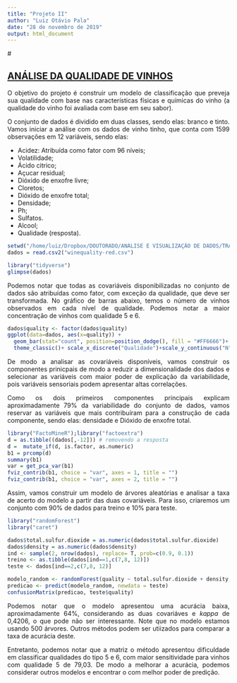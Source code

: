 ```yaml
---
title: "Projeto II"
author: "Luiz Otávio Pala"
date: "28 de novembro de 2019"
output: html_document
---
```

#<div style="text-align: justify"> 
## [ANÁLISE DA QUALIDADE DE VINHOS](#heading-3)

O objetivo do projeto é construir um modelo de classificação que preveja sua qualidade com base nas características físicas e químicas do vinho (a qualidade do vinho foi avaliada com base em seu sabor).

O conjunto de dados é dividido em duas classes, sendo elas: branco e tinto. Vamos iniciar a análise com os dados de vinho tinho, que conta com 1599 observações em 12 variáveis, sendo elas:

* Acidez: Atribuída como fator com 96 níveis;
* Volatilidade;
* Ácido citrico;
* Açucar residual;
* Dióxido de enxofre livre;
* Cloretos;
* Dióxido de enxofre total;
* Densidade;
* Ph;
* Sulfatos.
* Alcool;
* Qualidade (resposta).

```r
setwd("/home/luiz/Dropbox/DOUTORADO/ANÁLISE E VISUALIZAÇÃO DE DADOS/TRABALHO")
dados = read.csv2("winequality-red.csv")
```

```r
library("tidyverse")
glimpse(dados)
```
Podemos notar que todas as covariáveis disponibilizadas no conjunto de dados são atribuídas como fator, com exceção da qualidade, que deve ser transformada. No gráfico de barras abaixo, temos o número de vinhos observados em cada nível de qualidade. Podemos notar a maior concentração de vinhos com qualidade 5 e 6. 

```r
dados$quality <- factor(dados$quality)
ggplot(data=dados, aes(x=quality)) +
  geom_bar(stat="count", position=position_dodge(), fill = "#FF6666")+
  theme_classic()+ scale_x_discrete("Qualidade")+scale_y_continuous("N")
```

De modo a analisar as covariáveis disponíveis, vamos construir os componentes prinicpais de modo a reduzir a dimensionalidade dos dados e selecionar as variáveis com maior poder de explicação da variabilidade, pois variáveis sensoriais podem apresentar altas correlações. 

Como os dois primeiros componentes principais explicam aproximadamente 79\% da variabilidade do conjunto de dados, vamos reservar as variáveis que mais contribuíram para a construção de cada componente, sendo elas: densidade e Dióxido de enxofre total. 

```r
library("FactoMineR");library("factoextra")
d = as.tibble((dados[,-12])) # removendo a resposta
d =  mutate_if(d, is.factor, as.numeric)
b1 = prcomp(d)
summary(b1)
var = get_pca_var(b1)
fviz_contrib(b1, choice = "var", axes = 1, title = "")
fviz_contrib(b1, choice = "var", axes = 2, title = "")
```
Assim, vamos construir um modelo de árvores aleatórias e analisar a taxa de acerto do modelo a partir das duas covariáveis. Para isso, criaremos um conjunto com 90\% de dados para treino e 10\% para teste.

```r
library("randomForest")
library("caret")

dados$total.sulfur.dioxide = as.numeric(dados$total.sulfur.dioxide)
dados$density = as.numeric(dados$density)
ind <- sample(2, nrow(dados), replace= T, prob=c(0.9, 0.1))
treino <- as.tibble(dados[ind==1,c(7,8, 12)])
teste <- dados[ind==2,c(7,8, 12)]
```

```r
modelo_random <- randomForest(quality ~ total.sulfur.dioxide + density, data =  treino,ntree = 500,  mtry = 2)
predicao <- predict(modelo_random, newdata = teste)
confusionMatrix(predicao, teste$quality)
```

Podemos notar que o modelo apresentou uma acurácia baixa, aproximadamente 64\%, considerando as duas covariáves e *kappa* de 0,4206, o que pode não ser interessante. Note que no modelo estamos usando 500 árvores. Outros métodos podem ser utiizados para comparar a taxa de acurácia deste.

Entretanto, podemos notar que a matriz o método apresentou dificuldade em classificar qualidades do tipo 5 e 6, com maior sensitividade para vinhos com qualidade 5 de 79,03. De modo a melhorar a acurácia, podemos considerar outros modelos e encontrar o com melhor poder de predição.






